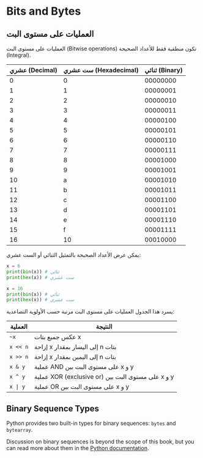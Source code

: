# Bits and Bytes


## العمليات على مستوى البت

العمليات على مستوى البت (Bitwise operations) تكون منطقية فقط للأعداد الصحيحة (Integral).

| عشري (Decimal) | ست عشري (Hexadecimal) | ثنائي (Binary) |
|---|---|---|
| 0 | 0 | 00000000 |
| 1 | 1 | 00000001 |
| 2 | 2 | 00000010 |
| 3 | 3 | 00000011 |
| 4 | 4 | 00000100 |
| 5 | 5 | 00000101 |
| 6 | 6 | 00000110 |
| 7 | 7 | 00000111 |
| 8 | 8 | 00001000 |
| 9 | 9 | 00001001 |
| 10 | a | 00001010 |
| 11 | b | 00001011 |
| 12 | c | 00001100 |
| 13 | d | 00001101 |
| 14 | e | 00001110 |
| 15 | f | 00001111 |
| 16 | 10 | 00010000 |

يمكن عرض الأعداد الصحيحة بالتمثيل الثنائي أو الست عشري:

```python
x = 6
print(bin(x)) # ثنائي
print(hex(x)) # ست عشري

x = 16
print(bin(x)) # ثنائي
print(hex(x)) # ست عشري
```

يسرد هذا الجدول العمليات على مستوى البت مرتبة حسب الأولوية التصاعدية:

| العملية | النتيجة                          | 
|---------|----------------------------------|
| `~x`    | عكس جميع بتات x                  |
| `x << n`| إزاحة x إلى اليسار بمقدار n بتات |
| `x >> n`| إزاحة x إلى اليمين بمقدار n بتات |
| `x & y` | عملية AND على مستوى البت بين x و y |
| `x ^ y` | عملية XOR (exclusive or) على مستوى البت بين x و y |
| `x | y` | عملية OR على مستوى البت بين x و y |


## Binary Sequence Types

Python provides two built-in types for binary sequences: `bytes` and `bytearray`.

Discussion on binary sequences is beyond the scope of this book, but you can read more about them in the [Python documentation](https://docs.python.org/3/library/stdtypes.html#binaryseq).